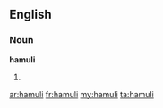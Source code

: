 ==English==

===Noun===
'''hamuli'''

# {{plural of|hamulus}}

[[ar:hamuli]]
[[fr:hamuli]]
[[my:hamuli]]
[[ta:hamuli]]